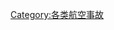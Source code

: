 {{Catnav|頁面分類|社会|人类社会|交通|航空|航空事故}}
{{Catnav|頁面分類|社会|人类社会|交通|交通事故|航空事故}}
{{Catnav|頁面分類|历史|各種主題的歷史|灾难|交通事故|航空事故}}
{{Catnav|頁面分類|人类社会|科技|航空航天|航空|航空事故}}
{{Catnav|頁面分類|人类社会|科技|工程技术|航空|航空事故}}
{{Catnav|頁面分類|人类社会|科技|交通|航空|航空事故}}
{{Catnav|頁面分類|人类社会|科技|交通|交通事故|航空事故}}
{{Catnav|頁面分類|人类社会|安全|灾难|交通事故|航空事故}}

[[Category:各类航空事故|Category:各类航空事故]]